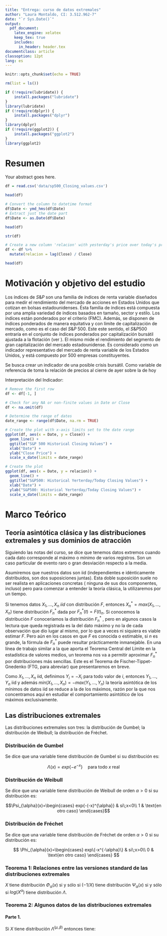 ```yaml
---
title: "Entrega: curso de datos extremales"
author: "Laura Montaldo, CI: 3.512.962-7"
date: "`r Sys.Date()`"
output:
  pdf_document:
    latex_engine: xelatex
    keep_tex: true
    includes:
      in_header: header.tex
documentclass: article
classoption: 12pt
lang: es
---
```



```r
knitr::opts_chunk$set(echo = TRUE)
```

```r
rm(list = ls())
```


```r
if (!require(lubridate)) {
    install.packages("lubridate")
}
library(lubridate)
if (!require(dplyr)) {
    install.packages("dplyr")
}
library(dplyr)
if (!require(ggplot2)) {
    install.packages("ggplot2")
}
library(ggplot2)
```
\newpage

<!-- titulo-->

\thispagestyle{empty}

\maketitle

\newpage

<!-- indice -->

\tableofcontents

\newpage

<!-- abstract -->

# Resumen

Your abstract goes here.

\newpage





```r
df = read.csv('data/sp500_Closing_values.csv')
```


```r
head(df)
```


```r
# Convert the column to datetime format
df$Date <- ymd_hms(df$Date)
# Extract just the date part
df$Date <- as.Date(df$Date)
```

```r
head(df)
```


```r
str(df)
```


```r
# Create a new column 'relacion' with yesterday's price over today's price
df <- df %>%
  mutate(relacion = lag(Close) / Close)
```


```r
head(df)
```

# Motivación y objetivo del estudio

Los índices de $S\&P$ son una familia de índices de renta variable\footnote{En inglés se llaman equity indices} diseñados para medir el rendimiento del mercado de acciones en Estados Unidos que cotizan en bolsas estadounidenses. Ésta familia de índices está compuesta por una amplia variedad de índices basados en tamaño, sector y estilo. Los índices están ponderados por el criterio \textit{float-adjusted market capitalization} (FMC). Además, se disponen de índices ponderados de manera equitativa y con límite de capitalización de mercado, como es el caso del $S\&P\:500$. Este este sentido, el $S\&P 500$ entraría en el conjunto de índices ponderados por capitalización bursátil ajustada a la flotación (ver \href{http://www.overleaf.com}{\textcolor{blue}{$S\&P$ Dow Jones Indices}}). El mismo  mide el rendimiento del segmento de gran capitalización del mercado estadounidense. Es considerado como un indicador representativo del mercado de renta variable de los Estados Unidos, y está compuesto por 500 empresas constituyentes.
 
Se busca crear un indicador de una posible crisis bursátil. Como variable de referencia de toma la relación de precios al cierre de ayer sobre la de hoy 

\begin{equation}
Indicador_t=\frac{Precio_{t-1}}{Precio_t},\quad\text{para}\; t=1,...,T \label{eq:ind}
\end{equation}
\vspace{0.5cm}

Interpretación del Indicador:

\begin{itemize}
\item Si el $Indicador$   \eqref{eq:ind}  $\leq$ 1, el precio de cierre de hoy es mayor o igual que el de ayer, lo cual podría ser considerado una señal positiva.
\item Si el $Indicador$ \eqref{eq:ind}  > 1, el precio de cierre de hoy es menor que el de ayer, lo cual podría considerarse una señal de alerta.
\end{itemize}

\vspace{1cm}

```r
# Remove the first row
df <- df[-1, ]
```


```r
# Check for any NA or non-finite values in Date or Close
df <- na.omit(df)

# Determine the range of dates
date_range <- range(df$Date, na.rm = TRUE)

# Create the plot with x-axis limits set to the date range
ggplot(df, aes(x = Date, y = Close)) +
  geom_line() +
  ggtitle("S&P 500 Historical Closing Values") +
  xlab("Date") +
  ylab("Close Price") +
  scale_x_date(limits = date_range)
```



```r
# Create the plot
ggplot(df, aes(x = Date, y = relacion)) +
  geom_line() +
  ggtitle("S&P500: Historical Yerterday/Today Closing Values") +
  xlab("Date") +
  ylab("S&P500: Historical Yerterday/Today Closing Values") +
  scale_x_date(limits = date_range)
```
\newpage

# Marco Teórico

## Teoría asintótica clásica y las distribuciones extremales y sus dominios de atracción

Siguiendo las notas del curso, se dice que tenemos datos extremos cuando cada
dato corresponde al máximo o mínimo de varios
registros. Son un caso particular de evento raro o gran 
desviación respecto a la media.

Asumiremos que nuestros datos son iid
(independientes e idénticamente distribuidos, son
dos suposiciones juntas). Esta doble suposición
suele no ser realista en aplicaciones concretas
( ninguna de sus dos componentes, incluso) pero
para comenzar a entender la teoría clásica, la
utilizaremos por un tiempo.

Si tenemos datos $X_1,...,X_n$ $iid$
con distribución $F$, entonces $X_n^* = max (X_1,...,X_n)$ tiene distribución $F_n^*$ dada por
$F_n^* (t)= F(t)_n$. Si conocemos la distribución $F$ conoceríamos la 
distribución $F_n^*$
, pero en algunos casos la lectura 
que queda registrada es la del dato máximo y no la 
de cada observación que dio lugar al mismo, por lo 
que a veces ni siquiera es viable estimar $F$.
Pero aún en los casos en que $F$ es conocida o 
estimable, si $n$ es grande, la fórmula de $F_n^*$ puede 
resultar prácticamente inmanejable. En una línea de trabajo similar a la que aporta el Teorema 
Central del Límite en la estadística de valores 
medios, un teorema nos va a permitir aproximar 
$F_n^*$ por distribuciones más sencillas. Este es el 
Teorema de Fischer-Tippet-Gnedenko (FTG, para 
abreviar) que presentaremos en breve.


Como $X_1,...,X_n$ iid, definimos 
$Y_i = -X_i$ para todo valor de $i$, entonces $Y_1,...,Y_n$ iid y
además
$min(X_1,...,X_n) = - max(Y_1,...,Y_n)$
la teoría asintótica de los mínimos de datos iid
se reduce a la de los máximos, razón por la que 
nos concentramos aquí en estudiar el 
comportamiento asintótico de los máximos 
exclusivamente.

## Las distribuciones extremales

Las distribuciones extremales son tres: la
distribución de Gumbel; la distribución de Weibull; 
la distribución de Fréchet.

### Distribución de Gumbel

Se dice que una variable tiene distribución de 
Gumbel si su distribución es: 

$$ \Lambda(x) = exp\{-e^{-x}\} \quad\text{para todo}\; x \;\text{real} $$


### Distribución de Weibull

Se dice que una variable tiene distribución de 
Weibull de orden $\alpha>0$ si su distribución es:

$$\Psi_{\alpha}(x)=\begin{cases}
exp{-(-x)^{\alpha}} & si\;x<0\\
1 & \text{en otro caso}
\end{cases}$$

### Distribución de Fréchet

Se dice que una variable tiene distribución de 
Fréchet de orden $\alpha>0$ si su distribución es:

$$
\Phi_{\alpha}(x)=\begin{cases}
exp\{-x^{-\alpha}\} & si\;x>0\\
0 & \text{en otro caso}
\end{cases}
$$
\newpage

### Teorema 1: Relaciones entre las versiones standard de las distribuciones extremales

$X$ tiene distribución $\Phi_{\alpha}(x)$ si y sólo si $(-1/X)$ tiene 
distribución $\Psi_{\alpha}(x)$ si y sólo si $log(X^{\alpha})$ tiene 
distribución $\Lambda$.


### Teorema 2: Algunos datos de las distribuciones extremales
#### Parte 1.
Si $X$ tiene distribución $\Lambda^{(\mu,\beta)}$ entonces tiene:

\begin{itemize}
  \item[a)] Valor esperado $E(X) = \mu + \beta\gamma$, donde $\gamma$ es la constante de Euler-Mascheroni, cuyo valor aproximado es $0.5772156649$.
  \item[b)] Moda: $\mu$
  \item[c)] Mediana: $\mu - \beta \log(\log 2) \approx \mu - 0.36651 \beta$
  \item[d)] Desviación estándar: $\beta \pi \sqrt{6} \approx 1.2825 \beta$
  \item[e)] Si $X^+ = \max(X,0)$, entonces $E(X+k)$ es finito para todo valor de $k$ natural.
  \item[f)] Para simular computacionalmente $X$, se puede tomar $U$ uniforme en $(0,1)$ y hacer $X = \mu - \beta \log(-\log U)$.
\end{itemize}





